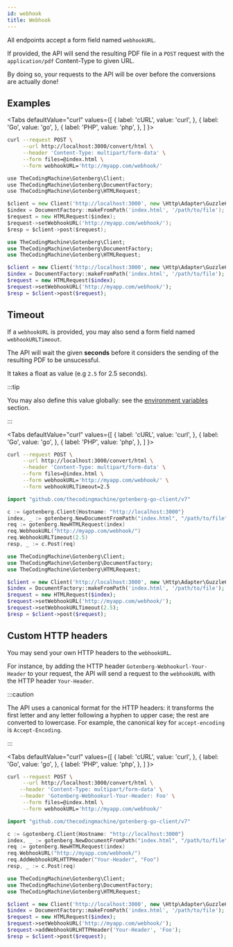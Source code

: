```yaml
---
id: webhook
title: Webhook
---
```



All endpoints accept a form field named `webhookURL`.

If provided, the API will send the resulting PDF file in a `POST` request with the `application/pdf` Content-Type
to given URL.

By doing so, your requests to the API will be over before the conversions are actually done!

## Examples

<Tabs
defaultValue="curl"
values={[
{ label: 'cURL', value: 'curl', },
{ label: 'Go', value: 'go', },
{ label: 'PHP', value: 'php', },
]
}>
<TabItem value="curl">

```bash
curl --request POST \
     --url http://localhost:3000/convert/html \
     --header 'Content-Type: multipart/form-data' \
     --form files=@index.html \
     --form webhookURL='http://myapp.com/webhook/'
```

</TabItem>
<TabItem value="go">

```go
use TheCodingMachine\Gotenberg\Client;
use TheCodingMachine\Gotenberg\DocumentFactory;
use TheCodingMachine\Gotenberg\HTMLRequest;

$client = new Client('http://localhost:3000', new \Http\Adapter\Guzzle6\Client());
$index = DocumentFactory::makeFromPath('index.html', '/path/to/file');
$request = new HTMLRequest($index);
$request->setWebhookURL('http://myapp.com/webhook/');
$resp = $client->post($request);
```

</TabItem>
<TabItem value="php">

```php
use TheCodingMachine\Gotenberg\Client;
use TheCodingMachine\Gotenberg\DocumentFactory;
use TheCodingMachine\Gotenberg\HTMLRequest;

$client = new Client('http://localhost:3000', new \Http\Adapter\Guzzle6\Client());
$index = DocumentFactory::makeFromPath('index.html', '/path/to/file');
$request = new HTMLRequest($index);
$request->setWebhookURL('http://myapp.com/webhook/');
$resp = $client->post($request);
```

</TabItem>
</Tabs>

## Timeout

If a `webhookURL` is provided, you may also send a form field named `webhookURLTimeout`.

The API will wait the given **seconds** before it considers the sending of the resulting PDF to be unsucessful.

It takes a float as value (e.g `2.5` for 2.5 seconds).

:::tip

You may also define this value globally: see the [environment variables](environment_variables#default-webhook-url-timeout) section.

:::

<Tabs
defaultValue="curl"
values={[
{ label: 'cURL', value: 'curl', },
{ label: 'Go', value: 'go', },
{ label: 'PHP', value: 'php', },
]
}>
<TabItem value="curl">

```bash
curl --request POST \
     --url http://localhost:3000/convert/html \
     --header 'Content-Type: multipart/form-data' \
     --form files=@index.html \
     --form webhookURL='http://myapp.com/webhook/' \
     --form webhookURLTimeout=2.5
```

</TabItem>
<TabItem value="go">

```go
import "github.com/thecodingmachine/gotenberg-go-client/v7"

c := &gotenberg.Client{Hostname: "http://localhost:3000"}
index, _ := gotenberg.NewDocumentFromPath("index.html", "/path/to/file")
req := gotenberg.NewHTMLRequest(index)
req.WebhookURL("http://myapp.com/webhook/")
req.WebhookURLTimeout(2.5)
resp, _ := c.Post(req)
```

</TabItem>
<TabItem value="php">

```php
use TheCodingMachine\Gotenberg\Client;
use TheCodingMachine\Gotenberg\DocumentFactory;
use TheCodingMachine\Gotenberg\HTMLRequest;

$client = new Client('http://localhost:3000', new \Http\Adapter\Guzzle6\Client());
$index = DocumentFactory::makeFromPath('index.html', '/path/to/file');
$request = new HTMLRequest($index);
$request->setWebhookURL('http://myapp.com/webhook/');
$request->setWebhookURLTimeout(2.5);
$resp = $client->post($request);
```

</TabItem>
</Tabs>

## Custom HTTP headers

You may send your own HTTP headers to the `webhookURL`.

For instance, by adding the HTTP header `Gotenberg-Webhookurl-Your-Header` to your request,
the API will send a request to the `webhookURL` with the HTTP header `Your-Header`.

:::caution

The API uses a canonical format for the HTTP headers:
it transforms the first
letter and any letter following a hyphen to upper case; 
the rest are converted to lowercase. For example, the
canonical key for `accept-encoding` is `Accept-Encoding`.

:::

<Tabs
defaultValue="curl"
values={[
{ label: 'cURL', value: 'curl', },
{ label: 'Go', value: 'go', },
{ label: 'PHP', value: 'php', },
]
}>
<TabItem value="curl">

```bash
curl --request POST \
     --url http://localhost:3000/convert/html \
    --header 'Content-Type: multipart/form-data' \
    --header 'Gotenberg-Webhookurl-Your-Header: Foo' \
     --form files=@index.html \
     --form webhookURL='http://myapp.com/webhook/'
```

</TabItem>
<TabItem value="go">

```go
import "github.com/thecodingmachine/gotenberg-go-client/v7"

c := &gotenberg.Client{Hostname: "http://localhost:3000"}
index, _ := gotenberg.NewDocumentFromPath("index.html", "/path/to/file")
req := gotenberg.NewHTMLRequest(index)
req.WebhookURL("http://myapp.com/webhook/")
req.AddWebhookURLHTTPHeader("Your-Header", "Foo")
resp, _ := c.Post(req)
```

</TabItem>
<TabItem value="php">

```php
use TheCodingMachine\Gotenberg\Client;
use TheCodingMachine\Gotenberg\DocumentFactory;
use TheCodingMachine\Gotenberg\HTMLRequest;

$client = new Client('http://localhost:3000', new \Http\Adapter\Guzzle6\Client());
$index = DocumentFactory::makeFromPath('index.html', '/path/to/file');
$request = new HTMLRequest($index);
$request->setWebhookURL('http://myapp.com/webhook/');
$request->addWebhookURLHTTPHeader('Your-Header', 'Foo');
$resp = $client->post($request);
```

</TabItem>
</Tabs>
